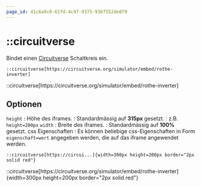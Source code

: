 ```yaml
---
page_id: 41c6a9c0-61fd-4c97-9375-936f552de079
---
```



# ::circuitverse

Bindet einen [Circuitverse](https://circuitverse.org/) Schaltkreis ein.

```mdx
::circuitverse[https://circuitverse.org/simulator/embed/rothe-inverter]
```

<BrowserWindow>
::circuitverse[https://circuitverse.org/simulator/embed/rothe-inverter]
</BrowserWindow>

## Optionen

`height`
: Höhe des iframes.
: Standardmässig auf __315px__ gesetzt.
: z.B. `height=200px`
`width`
: Breite des iframes.
: Standardmässig auf __100%__ gesetzt.
css Eigenschaften
: Es können beliebige css-Eigenschaften in Form `eigenschaft=wert` angegeben werden, die auf das iframe angewendet werden.


```mdx
::circuitverse[https://circui...]{width=300px height=200px border="2px solid red"}
```

<BrowserWindow>
::circuitverse[https://circuitverse.org/simulator/embed/rothe-inverter]{width=300px height=200px border="2px solid red"}
</BrowserWindow>